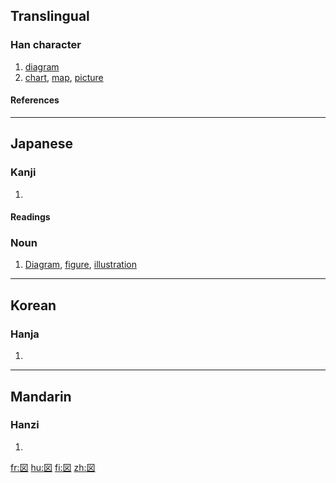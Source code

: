 {{see|圖}}

==Translingual==
===Han character===
{{Han char|rn=31|rad=囗|as=04|sn=7|four=|canj=田卜大 (WYK)}}
# [[diagram]]
# [[chart]], [[map]], [[picture]]
====References====
{{Han ref|kx=0217.251|dkj=04734|dj=0445.130|hdz=10716.021|uh=56F3|ud=22259}}
----
==Japanese==
===Kanji===
{{ja-kanji|grade=2|rs=囗04}}
# {{defn|Japanese}} 
====Readings====
{{ja-readings|on=[[と]] (to), [[ず]] (zu)|kun=[[はかる]] (hakaru), [[え]] (e)}}

===Noun===
{{ja-noun|k|hira=ず|rom=zu|hidx=す'}}
#[[diagram|Diagram]], [[figure]], [[illustration]]

----

==Korean==
===Hanja===
{{ko-hanja|hangeul=도|rv=do|mr=to}}
# {{defn|Korean}}
----
==Mandarin==
===Hanzi===
{{cmn-hanzi|pin=[[juàn]] (juan4), [[tú]] (tu2)|wg=chüan<sup>4</sup>, t'u<sup>2</sup>}}
# {{defn|Mandarin}}

[[fr:図]]
[[hu:図]]
[[fi:図]]
[[zh:図]]